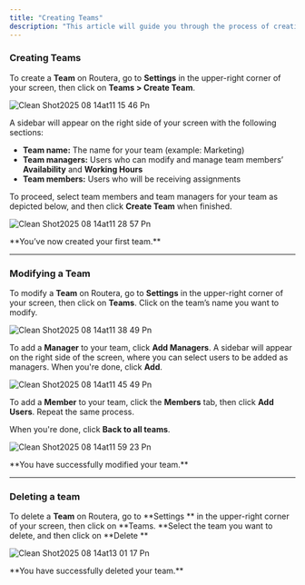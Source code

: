 ```yaml
---
title: "Creating Teams"
description: "This article will guide you through the process of creating teams for your users, setting up managers, and adding or removing users."
---
```


### Creating Teams

To create a **Team** on Routera, go to **Settings** <Icon icon="gear" /> in the upper-right corner of your screen, then click on **Teams \> Create Team**.

![Clean Shot2025 08 14at11 15 46 Pn](/images/CleanShot2025-08-14at11.15.46.png)

A sidebar will appear on the right side of your screen with the following sections:

- **Team name:** The name for your team (example: Marketing)
- **Team managers:** Users who can modify and manage team members’ **Availability** and **Working Hours**
- **Team members:** Users who will be receiving assignments

To proceed, select team members and team managers for your team as depicted below, and then click **Create Team** when finished.

![Clean Shot2025 08 14at11 28 57 Pn](/images/CleanShot2025-08-14at11.28.57.png)

<Check>
  **You’ve now created your first team.**
</Check>

---

### Modifying a Team

To modify a **Team** on Routera, go to **Settings** <Icon icon="gear" /> in the upper-right corner of your screen, then click on **Teams**. Click on the team’s name you want to modify.

![Clean Shot2025 08 14at11 38 49 Pn](/images/CleanShot2025-08-14at11.38.49.png)

To add a **Manager** to your team, click **Add Managers**. A sidebar will appear on the right side of the screen, where you can select users to be added as managers. When you're done, click **Add**.

![Clean Shot2025 08 14at11 45 49 Pn](/images/CleanShot2025-08-14at11.45.49.png)

To add a **Member** to your team, click the **Members** tab, then click **Add Users**. Repeat the same process.

When you're done, click <Icon icon="arrow-left" /> **Back to all teams**.

![Clean Shot2025 08 14at11 59 23 Pn](/images/CleanShot2025-08-14at11.59.23.png)

<Check>
  **You have successfully modified your team.**
</Check>

---

### Deleting a team

To delete a **Team** on Routera, go to **Settings **<Icon icon="gear" /> in the upper-right corner of your screen, then click on **Teams. **Select the team you want to delete, and then click on **Delete **<Icon icon="trash-can" />

![Clean Shot2025 08 14at13 01 17 Pn](/images/CleanShot2025-08-14at13.01.17.png)

<Check>
  **You have successfully deleted your team.**
</Check>